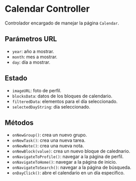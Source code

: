 

<Meta title="Controller/Calendar Controller" component={CalendarController} />

# Calendar Controller

Controlador encargado de manejar la página `Calendar`.

## Parámetros URL
- `year`: año a mostrar.
- `month`: mes a mostrar.
- `day`: día a mostrar.

## Estado
- `imageURL`: foto de perfil.
- `blocksData`: datos de los bloques de calendario.
- `filteredData`: elementos para el día seleccionado.
- `selectedDayString`: día seleccionado.

## Métodos
- `onNewGroup()`: crea un nuevo grupo.
- `onNewTask()`: crea una nueva tarea.
- `onNewNote()`: crea una nueva nota.
- `onNewBlock(value)`: crea un nuevo bloque de calednario.
- `onNavigateToProfile()`: navegar a la página de perfil.
- `onNavigateToHome()`: navegar a la página de inicio.
- `onNavigateToSearch()`: navegar a la página de búsqueda.
- `onDayClick()`: abre el calendario en un día específico.
